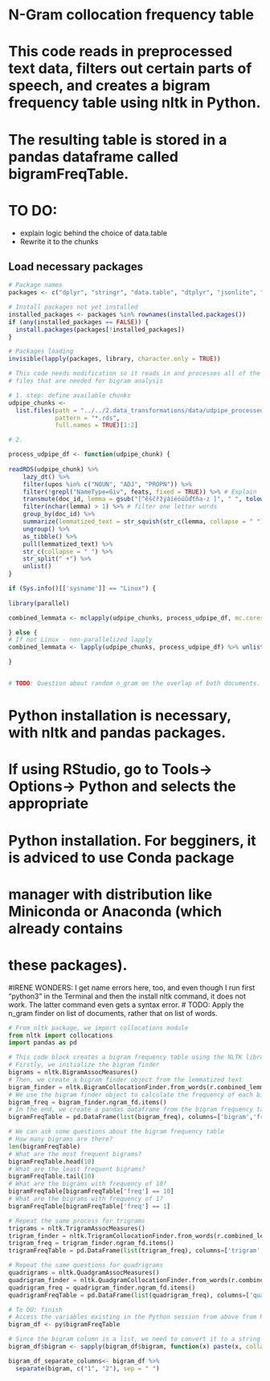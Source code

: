 # N-Gram collocation frequency table
# This code reads in preprocessed text data, filters out certain parts of speech, and creates a bigram frequency table using nltk in Python.
# The resulting table is stored in a pandas dataframe called bigramFreqTable.
# TO DO:
- explain logic behind the choice of data.table
- Rewrite it to the chunks

## Load necessary packages
```r
# Package names
packages <- c("dplyr", "stringr", "data.table", "dtplyr", "jsonlite", "tidyr", "reticulate")

# Install packages not yet installed
installed_packages <- packages %in% rownames(installed.packages())
if (any(installed_packages == FALSE)) {
  install.packages(packages[!installed_packages])
}

# Packages loading
invisible(lapply(packages, library, character.only = TRUE))
```

```r
# This code needs modification so it reads in and processes all of the .rds
# files that are needed for bigram analysis

# 1. step: define available chunks
udpipe_chunks <-
  list.files(path = "../../2.data_transformations/data/udpipe_processed/",
             pattern = "*.rds",
             full.names = TRUE)[1:2]

# 2. 

process_udpipe_df <- function(udpipe_chunk) {
  
readRDS(udpipe_chunk) %>%
    lazy_dt() %>%
    filter(upos %in% c("NOUN", "ADJ", "PROPN")) %>%
    filter(!grepl("NameType=Giv", feats, fixed = TRUE)) %>% # Explain
    transmute(doc_id, lemma = gsub("[^ěščřžýáíéóúůďťňa-z ]", " ", tolower(str_replace_na(lemma, replacement = "")))) %>% # Explain
    filter(nchar(lemma) > 1) %>% # filter one letter words 
    group_by(doc_id) %>%
    summarize(lemmatized_text = str_squish(str_c(lemma, collapse = " "))) %>%
    ungroup() %>% 
    as_tibble() %>% 
    pull(lemmatized_text) %>% 
    str_c(collapse = " ") %>% 
    str_split(" +") %>% 
    unlist()
}

if (Sys.info()[['sysname']] == "Linux") {
  
library(parallel)

combined_lemmata <- mclapply(udpipe_chunks, process_udpipe_df, mc.cores = detectCores() - 1) %>% unlist()

} else {
# If not Linux - non-parallelized lapply
combined_lemmata <- lapply(udpipe_chunks, process_udpipe_df) %>% unlist()

}


# TODO: Question about random n_gram on the overlap of both documents. Use list?


```

# Python installation is necessary, with nltk and pandas packages. 
# If using RStudio, go to Tools-> Options-> Python and selects the appropriate
# Python installation. For begginers, it is adviced to use Conda package
# manager with distribution like Miniconda or Anaconda (which already contains
# these packages).
#IRENE WONDERS: I get name errors here, too, and even though I run first "python3" in the Terminal and then the install nltk command, it does not work. The latter command even gets a syntax error.
# TODO: Apply the n_gram finder on list of documents, rather that on list of words.
```python
# From nltk package, we import collocations module
from nltk import collocations
import pandas as pd

# This code block creates a bigram frequency table using the NLTK library in Python. 
# Firstly, we initialize the bigram finder
bigrams = nltk.BigramAssocMeasures()
# Then, we create a bigram finder object from the lemmatized text
bigram_finder = nltk.BigramCollocationFinder.from_words(r.combined_lemmata)
# We use the bigram finder object to calculate the frequency of each bigram
bigram_freq = bigram_finder.ngram_fd.items()
# In the end, we create a pandas dataframe from the bigram frequency table
bigramFreqTable = pd.DataFrame(list(bigram_freq), columns=['bigram','freq']).sort_values(by='freq', ascending=False).reset_index(drop=True)

# We can ask some questions about the bigram frequency table
# How many bigrams are there?
len(bigramFreqTable)
# What are the most frequent bigrams?
bigramFreqTable.head(10)
# What are the least frequent bigrams?
bigramFreqTable.tail(10)
# What are the bigrams with frequency of 10?
bigramFreqTable[bigramFreqTable['freq'] == 10]
# What are the bigrams with frequency of 1?
bigramFreqTable[bigramFreqTable['freq'] == 1]

# Repeat the same process for trigrams
trigrams = nltk.TrigramAssocMeasures()
trigram_finder = nltk.TrigramCollocationFinder.from_words(r.combined_lemmata)
trigram_freq = trigram_finder.ngram_fd.items()
trigramFreqTable = pd.DataFrame(list(trigram_freq), columns=['trigram','freq']).sort_values(by='freq', ascending=False).reset_index(drop=True)

# Repeat the same questions for quadrigrams
quadrigrams = nltk.QuadgramAssocMeasures()
quadrigram_finder = nltk.QuadgramCollocationFinder.from_words(r.combined_lemmata)
quadrigram_freq = quadrigram_finder.ngram_fd.items()
quadrigramFreqTable = pd.DataFrame(list(quadrigram_freq), columns=['quadrigram','freq']).sort_values(by='freq', ascending=False).reset_index(drop=True)

```

```r
# To DO: finish
# Access the variables existing in the Python session from above from R (reticulate must be installed and loaded)
bigram_df <- py$bigramFreqTable

# Since the bigram column is a list, we need to convert it to a string
bigram_df$bigram <- sapply(bigram_df$bigram, function(x) paste(x, collapse = " "))

bigram_df_separate_columns<- bigram_df %>% 
  separate(bigram, c("1", "2"), sep = " ")
```


